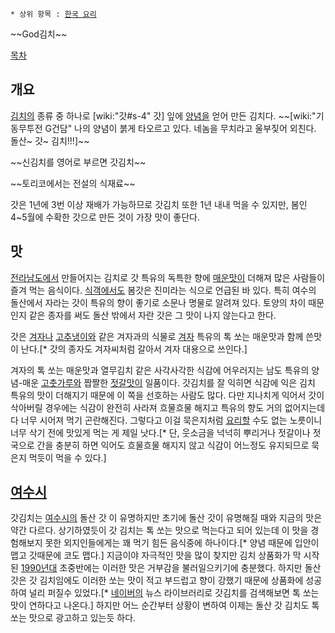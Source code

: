 * 상위 항목 : [[한국 요리]]

~~God김치~~

[[목차]]
== 개요 ==
[[김치]]의 종류 중 하나로 [wiki:"갓#s-4" 갓] 잎에 [[양념]]을 얻어 만든 김치다.
~~[wiki:"기동무투전 G건담" 나의 양념이 붉게 타오르고 있다. 네놈을 무치라고 울부짖어 외친다. 돌산~ 갓~ 김치!!!]~~

~~신김치를 영어로 부르면 갓김치~~

~~토리코에서는 전설의 식재료~~

갓은 1년에 3번 이상 재배가 가능하므로 갓김치 또한 1년 내내 먹을 수 있지만, 봄인 4~5월에 수확한 갓으로 만든 것이 가장 맛이 좋단다.

== 맛 ==
[[전라남도]]에서 만들어지는 김치로 갓 특유의 독특한 향에 [[매운맛]]이 더해져 많은 사람들이 즐겨 먹는 음식이다. [[식객]]에서도 봄갓은 진미라는 식으로 언급된 바 있다. 특히 여수의 돌산에서 자라는 갓이 특유의 향이 좋기로 소문나 명물로 알려져 있다. 토양의 차이 때문인지 같은 종자를 써도 돌산 밖에서 자란 갓은 그 맛이 나지 않는다고 한다.

갓은 [[겨자]]나 [[고추냉이]]와 같은 겨자과의 식물로 [[겨자]] 특유의 톡 쏘는 매운맛과 함께 쓴맛이 난다.[* 갓의 종자도 겨자씨처럼 갈아서 겨자 대용으로 쓰인다.]

겨자의 톡 쏘는 매운맛과 열무김치 같은 사각사각한 식감에 어우러지는 남도 특유의 양념-매운 [[고춧가루]]와 짭짤한 [[젓갈]]맛이 일품이다. 갓김치를 잘 익히면 식감에 익은 김치 특유의 맛이 더해지기 때문에 이 쪽을 선호하는 사람도 많다. 다만 지나치게 익어서 갓이 삭아버릴 경우에는 식감이 완전히 사라져 흐물흐물 해지고 특유의 향도 거의 없어지는데다 너무 시어져 먹기 곤란해진다. 그렇다고 이걸 묵은지처럼 [[요리]]할 수도 없는 노릇이니 너무 삭기 전에 맛있게 먹는 게 제일 낫다.[* 단, 웃소금을 넉넉히 뿌리거나 젓갈이나 젓국으로 간을 충분히 하면 익어도 흐물흐물 해지지 않고 식감이 어느정도 유지되므로 묵은지 먹듯이 먹을 수 있다.]

== [[여수시]] ==
갓김치는 [[여수시]]의 돌산 갓 이 유명하지만 초기에 돌산 갓이 유명해질 때와 지금의 맛은 약간 다르다. 상기하였듯이 갓 김치는 톡 쏘는 맛으로 먹는다고 되어 있는데 이 맛을 경험해보지 못한 외지인들에게는 꽤 먹기 힘든 음식중에 하나이다.[* 양념 때문에 입안이 맵고 갓때문에 코도 맵다.] 지금이야 자극적인 맛을 많이 찾지만 김치 상품화가 막 시작된 [[1990년]]대 초중반에는 이러한 맛은 거부감을 불러일으키기에 충분했다. 하지만 돌산 갓은 갓 김치임에도 이러한 쏘는 맛이 적고 부드럽고 향이 강했기 때문에 상품화에 성공하여 널리 퍼질수 있었다.[* [[네이버]]의 뉴스 라이브러리로 갓김치를 검색해보면 톡 쏘는 맛이 연하다고 나온다.] 하지만 어느 순간부터 상황이 변하여 이제는 돌산 갓 김치도 톡 쏘는 맛으로 광고하고 있는듯 하다.
